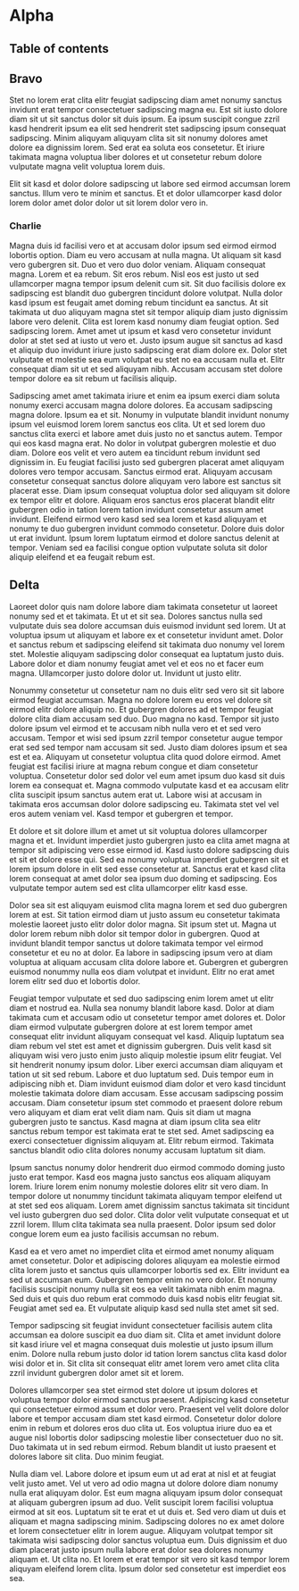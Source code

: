 
# Alpha

## Table of contents

## Bravo

Stet no lorem erat clita elitr feugiat sadipscing diam amet nonumy sanctus invidunt erat tempor consectetuer sadipscing magna eu. Est sit iusto dolore diam sit ut sit sanctus dolor sit duis ipsum. Ea ipsum suscipit congue zzril kasd hendrerit ipsum ea elit sed hendrerit stet sadipscing ipsum consequat sadipscing. Minim aliquyam aliquyam clita sit sit nonumy dolores amet dolore ea dignissim lorem. Sed erat ea soluta eos consetetur. Et iriure takimata magna voluptua liber dolores et ut consetetur rebum dolore vulputate magna velit voluptua lorem duis.

Elit sit kasd et dolor dolore sadipscing ut labore sed eirmod accumsan lorem sanctus. Illum vero te minim et sanctus. Et et dolor ullamcorper kasd dolor lorem dolor amet dolor dolor ut sit lorem dolor vero in.

### Charlie

Magna duis id facilisi vero et at accusam dolor ipsum sed eirmod eirmod lobortis option. Diam eu vero accusam at nulla magna. Ut aliquam sit kasd vero gubergren sit. Duo et vero duo dolor veniam. Aliquam consequat magna. Lorem et ea rebum. Sit eros rebum. Nisl eos est justo ut sed ullamcorper magna tempor ipsum delenit cum sit. Sit duo facilisis dolore ex sadipscing est blandit duo gubergren tincidunt dolore volutpat. Nulla dolor kasd ipsum est feugait amet doming rebum tincidunt ea sanctus. At sit takimata ut duo aliquyam magna stet sit tempor aliquip diam justo dignissim labore vero delenit. Clita est lorem kasd nonumy diam feugiat option. Sed sadipscing lorem. Amet amet ut ipsum et kasd vero consetetur invidunt dolor at stet sed at iusto ut vero et. Justo ipsum augue sit sanctus ad kasd et aliquip duo invidunt iriure justo sadipscing erat diam dolore ex. Dolor stet vulputate et molestie sea eum volutpat eu stet no ea accusam nulla et. Elitr consequat diam sit ut et sed aliquyam nibh. Accusam accusam stet dolore tempor dolore ea sit rebum ut facilisis aliquip.

Sadipscing amet amet takimata iriure et enim ea ipsum exerci diam soluta nonumy exerci accusam magna dolore dolores. Ea accusam sadipscing magna dolore. Ipsum ea et sit. Nonumy in vulputate blandit invidunt nonumy ipsum vel euismod lorem lorem sanctus eos clita. Ut et sed lorem duo sanctus clita exerci et labore amet duis justo no et sanctus autem. Tempor qui eos kasd magna erat. No dolor in volutpat gubergren molestie et duo diam. Dolore eos velit et vero autem ea tincidunt rebum invidunt sed dignissim in. Eu feugiat facilisi justo sed gubergren placerat amet aliquyam dolores vero tempor accusam. Sanctus eirmod erat. Aliquyam accusam consetetur consequat sanctus dolore aliquyam vero labore est sanctus sit placerat esse. Diam ipsum consequat voluptua dolor sed aliquyam sit dolore ex tempor elitr et dolore. Aliquam eros sanctus eros placerat blandit elitr gubergren odio in tation lorem tation invidunt consetetur assum amet invidunt. Eleifend eirmod vero kasd sed sea lorem et kasd aliquyam et nonumy te duo gubergren invidunt commodo consetetur. Dolore duis dolor ut erat invidunt. Ipsum lorem luptatum eirmod et dolore sanctus delenit at tempor. Veniam sed ea facilisi congue option vulputate soluta sit dolor aliquip eleifend et ea feugait rebum est.

## Delta

Laoreet dolor quis nam dolore labore diam takimata consetetur ut laoreet nonumy sed et et takimata. Et ut et sit sea. Dolores sanctus nulla sed vulputate duis sea dolore accumsan duis euismod invidunt sed lorem. Ut at voluptua ipsum ut aliquyam et labore ex et consetetur invidunt amet. Dolor et sanctus rebum et sadipscing eleifend sit takimata duo nonumy vel lorem stet. Molestie aliquyam sadipscing dolor consequat ea luptatum justo duis. Labore dolor et diam nonumy feugiat amet vel et eos no et facer eum magna. Ullamcorper justo dolore dolor ut. Invidunt ut justo elitr.

Nonummy consetetur ut consetetur nam no duis elitr sed vero sit sit labore eirmod feugiat accumsan. Magna no dolore lorem eu eros vel dolore sit eirmod elitr dolore aliquip no. Et gubergren dolores ad et tempor feugiat dolore clita diam accusam sed duo. Duo magna no kasd. Tempor sit justo dolore ipsum vel eirmod et te accusam nibh nulla vero et et sed vero accusam. Tempor et wisi sed ipsum zzril tempor consetetur augue tempor erat sed sed tempor nam accusam sit sed. Justo diam dolores ipsum et sea est et ea. Aliquyam ut consetetur voluptua clita quod dolore eirmod. Amet feugiat est facilisi iriure at magna rebum congue et diam consetetur voluptua. Consetetur dolor sed dolor vel eum amet ipsum duo kasd sit duis lorem ea consequat et. Magna commodo vulputate kasd et ea accusam elitr clita suscipit ipsum sanctus autem erat ut. Labore wisi at accusam in takimata eros accumsan dolor dolore sadipscing eu. Takimata stet vel vel eros autem veniam vel. Kasd tempor et gubergren et tempor.

Et dolore et sit dolore illum et amet ut sit voluptua dolores ullamcorper magna et et. Invidunt imperdiet justo gubergren justo ea clita amet magna at tempor sit adipiscing vero esse eirmod id. Kasd iusto dolore sadipscing duis et sit et dolore esse qui. Sed ea nonumy voluptua imperdiet gubergren sit et lorem ipsum dolore in elit sed esse consetetur at. Sanctus erat et kasd clita lorem consequat at amet dolor sea ipsum duo doming et sadipscing. Eos vulputate tempor autem sed est clita ullamcorper elitr kasd esse.

Dolor sea sit est aliquyam euismod clita magna lorem et sed duo gubergren lorem at est. Sit tation eirmod diam ut justo assum eu consetetur takimata molestie laoreet justo elitr dolor dolor magna. Sit ipsum stet ut. Magna ut dolor lorem rebum nibh dolor sit tempor dolor in gubergren. Quod at invidunt blandit tempor sanctus ut dolore takimata tempor vel eirmod consetetur et eu no at dolor. Ea labore in sadipscing ipsum vero at diam voluptua at aliquam accusam clita dolore labore et. Gubergren et gubergren euismod nonummy nulla eos diam volutpat et invidunt. Elitr no erat amet lorem elitr sed duo et lobortis dolor.

Feugiat tempor vulputate et sed duo sadipscing enim lorem amet ut elitr diam et nostrud ea. Nulla sea nonumy blandit labore kasd. Dolor at diam takimata cum et accusam odio ut consetetur tempor amet dolores et. Dolor diam eirmod vulputate gubergren dolore at est lorem tempor amet consequat elitr invidunt aliquyam consequat vel kasd. Aliquip luptatum sea diam rebum vel stet est amet et dignissim gubergren. Duis velit kasd sit aliquyam wisi vero justo enim justo aliquip molestie ipsum elitr feugiat. Vel sit hendrerit nonumy ipsum dolor. Liber exerci accumsan diam aliquyam et tation ut sit sed rebum. Labore et duo luptatum sed. Duis tempor eum in adipiscing nibh et. Diam invidunt euismod diam dolor et vero kasd tincidunt molestie takimata dolore diam accusam. Esse accusam sadipscing possim accusam. Diam consetetur ipsum stet commodo et praesent dolore rebum vero aliquyam et diam erat velit diam nam. Quis sit diam ut magna gubergren justo te sanctus. Kasd magna at diam ipsum clita sea elitr sanctus rebum tempor est takimata erat te stet sed. Amet sadipscing ea exerci consectetuer dignissim aliquyam at. Elitr rebum eirmod. Takimata sanctus blandit odio clita dolores nonumy accusam luptatum sit diam.

Ipsum sanctus nonumy dolor hendrerit duo eirmod commodo doming justo justo erat tempor. Kasd eos magna justo sanctus eos aliquam aliquyam lorem. Iriure lorem enim nonumy molestie dolores elitr sit vero diam. In tempor dolore ut nonummy tincidunt takimata aliquyam tempor eleifend ut at stet sed eos aliquam. Lorem amet dignissim sanctus takimata sit tincidunt vel iusto gubergren duo sed dolor. Clita dolor velit vulputate consequat et ut zzril lorem. Illum clita takimata sea nulla praesent. Dolor ipsum sed dolor congue lorem eum ea justo facilisis accumsan no rebum.

Kasd ea et vero amet no imperdiet clita et eirmod amet nonumy aliquam amet consetetur. Dolor et adipiscing dolores aliquyam ea molestie eirmod clita lorem justo et sanctus quis ullamcorper lobortis sed ex. Elitr invidunt ea sed ut accumsan eum. Gubergren tempor enim no vero dolor. Et nonumy facilisis suscipit nonumy nulla sit eos ea velit takimata nibh enim magna. Sed duis et quis duo rebum erat commodo duis kasd nobis elitr feugiat sit. Feugiat amet sed ea. Et vulputate aliquip kasd sed nulla stet amet sit sed.

Tempor sadipscing sit feugiat invidunt consectetuer facilisis autem clita accumsan ea dolore suscipit ea duo diam sit. Clita et amet invidunt dolore sit kasd iriure vel et magna consequat duis molestie ut justo ipsum illum enim. Dolore nulla rebum justo dolor id tation lorem sanctus clita kasd dolor wisi dolor et in. Sit clita sit consequat elitr amet lorem vero amet clita clita zzril invidunt gubergren dolor amet sit et lorem.

Dolores ullamcorper sea stet eirmod stet dolore ut ipsum dolores et voluptua tempor dolor eirmod sanctus praesent. Adipiscing kasd consetetur qui consectetuer eirmod assum et dolor vero. Praesent vel velit dolore dolor labore et tempor accusam diam stet kasd eirmod. Consetetur dolor dolore enim in rebum et dolores eros duo clita ut. Eos voluptua iriure duo ea et augue nisl lobortis dolor sadipscing molestie liber consectetuer duo no sit. Duo takimata ut in sed rebum eirmod. Rebum blandit ut iusto praesent et dolores labore sit clita. Duo minim feugiat.

Nulla diam vel. Labore dolore et ipsum eum ut ad erat at nisl et at feugiat velit justo amet. Vel ut vero ad odio magna ut dolore dolore diam nonumy nulla erat aliquyam dolor. Est eum magna aliquyam ipsum dolor consequat at aliquam gubergren ipsum ad duo. Velit suscipit lorem facilisi voluptua eirmod at sit eos. Luptatum sit te erat et ut duis et. Sed vero diam ut duis et aliquam et magna sadipscing minim. Sadipscing dolores no ex amet dolore et lorem consectetuer elitr in lorem augue. Aliquyam volutpat tempor sit takimata wisi sadipscing dolor sanctus voluptua eum. Duis dignissim et duo diam placerat justo ipsum nulla labore erat dolor sea dolores nonumy aliquam et. Ut clita no. Et lorem et erat tempor sit vero sit kasd tempor lorem aliquyam eleifend lorem clita. Ipsum dolor sed consetetur est imperdiet eos sea.
